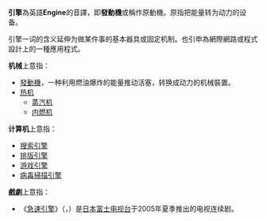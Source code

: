 {{noteTA
|1=zh-hans:急速引擎; zh-hant:飆風引擎;
|G1=IT
}}
'''引擎'''為英語'''Engine'''的音譯，即'''發動機'''或稱作原動機。原指把能量转为动力的设备。

引擎一词的含义延伸为做某件事的基本器具或固定机制。也引申為網際網路或程式設計上的一種應用程式。

'''机械'''上意指：
* [[發動機|發動機]]，一种利用燃油爆炸的能量推动活塞，转换成动力的机械裝置。
* [[热机|热机]]
** [[蒸汽机|蒸汽机]]
** [[内燃机|内燃机]]

'''计算机'''上意指：
* [[搜索引擎|搜索引擎]]
* [[排版引擎|排版引擎]]
* [[游戏引擎|游戏引擎]]
* [[核心模組：病毒掃描引擎|病毒掃描引擎]]

'''戲劇'''上意指：
* 《[[急速引擎|急速引擎]]》（{{lang-ja|エンジン}}，{{lang-en|Engine}}）是[[日本|日本]][[富士电视台|富士电视台]]于2005年夏季推出的电视连续剧。

{{消歧義|Cat=二字作品消歧义}}